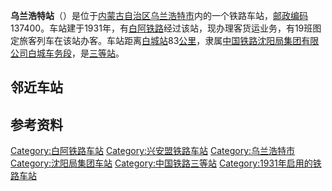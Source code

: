 {{noteTA
|1=zh-cn:始发车次; zh-hk:列車班次;
|2=zh-cn:车次; zh-hk:班次;
}}
{{Infobox China railway station
|车站名称 = 乌兰浩特站
|图片=乌兰浩特站.jpg
|caption=乌兰浩特市的火车站
|车站名称拼音 = Wulanhaote
|英文名称 = Ulanhot Railway Station
|车站代码 = 56081<ref>根据《中华人民共和国铁路车站代码》（GB/T10302-2010）</ref>
|电报码 = WWT
|拼音码 = WLT
|车站地址 = [[内蒙古自治区|内蒙古自治区]][[兴安盟|兴安盟]][[乌兰浩特市|乌兰浩特市]]
|坐标 = {{coord|46.068816|N|122.057043|E|display=inline,title}}
|归属 = [[沈阳局集团|沈阳局集团]][[白城车务段|白城车务段]]
|线路 = [[白阿铁路|白阿铁路]]
|车站等级 = [[三等站_(中铁)|三等站]]
}}
'''乌兰浩特站'''（{{lang-mn|{{MongolUnicode|ᠤᠯᠠᠭᠠᠨᠬᠣᠲᠠ<br />ᠥᠷᠲᠡᠭᠡ}}}}）是位于[[内蒙古自治区|内蒙古自治区]][[乌兰浩特市|乌兰浩特市]]内的一个铁路车站，[[邮政编码|邮政编码]]137400。车站建于1931年，有[[白阿铁路|白阿铁路]]经过该站，现办理客货运业务，有19班图定旅客列车在该站办客。车站距离[[白城站|白城站]]83[[公里|公里]]，隶属[[中国铁路沈阳局集团有限公司|中国铁路沈阳局集团有限公司]][[白城车务段|白城车务段]]，是[[三等站_(中铁)|三等站]]。

==邻近车站==
{{start rail box|[[File:China_Railways.svg|16px]] [[中国铁路|中国铁路]]}}
{{s-inop|[[宁家站|宁家站]]<br /><s>''[[靠山屯站_(内蒙古)|靠山屯站]]''</s>(已撤销)|{{站|白城}}方向}}
{{s-line|[[白阿铁路|白阿铁路]]<br />← 13km 乌兰浩特站 6km →{{0}}}}
{{s-inop|[[乌兰浩特北站|乌兰浩特北站]]|{{站|伊尔灺}}方向}}
{{end box}}

==参考资料==
{{reflist}}

{{白阿铁路}}
{{锡乌铁路}}
{{铁路车站小作品}}
{{内蒙古小作品}}

[[Category:白阿铁路车站|Category:白阿铁路车站]]
[[Category:兴安盟铁路车站|Category:兴安盟铁路车站]]
[[Category:乌兰浩特市|Category:乌兰浩特市]]
[[Category:沈阳局集团车站|Category:沈阳局集团车站]]
[[Category:中国铁路三等站|Category:中国铁路三等站]]
[[Category:1931年启用的铁路车站|Category:1931年启用的铁路车站]]